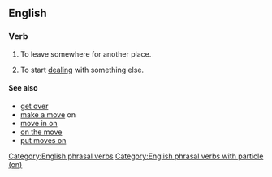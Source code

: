 ==English==

===Verb===
{{en-verb|moves on|moving on|moved on}}

# {{lb|en|idiomatic|intransitive}} To leave somewhere for another place.
#: {{ux|en|After spending the night resting in an abandoned church, the group decided to '''move on''' in their quest.}}
# {{lb|en|idiomatic|intransitive}} To start [[deal]]ing with something else.
#: {{ux|en|The best revenge is always to just happily '''move on''' and let karma do the rest.}}

====See also====
* [[get over]]
* [[make a move]] on
* [[move in on]]
* [[on the move]]
* [[put moves on]]

[[Category:English phrasal verbs]]
[[Category:English phrasal verbs with particle (on)]]